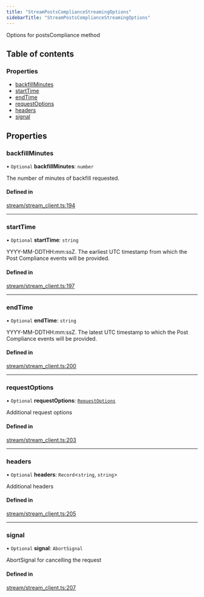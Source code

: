 ```yaml
---
title: "StreamPostsComplianceStreamingOptions"
sidebarTitle: "StreamPostsComplianceStreamingOptions"
---
```


Options for postsCompliance method

## Table of contents

### Properties

- [backfillMinutes](/xdks/typescript/reference/interfaces/StreamPostsComplianceStreamingOptions#backfillminutes)
- [startTime](/xdks/typescript/reference/interfaces/StreamPostsComplianceStreamingOptions#starttime)
- [endTime](/xdks/typescript/reference/interfaces/StreamPostsComplianceStreamingOptions#endtime)
- [requestOptions](/xdks/typescript/reference/interfaces/StreamPostsComplianceStreamingOptions#requestoptions)
- [headers](/xdks/typescript/reference/interfaces/StreamPostsComplianceStreamingOptions#headers)
- [signal](/xdks/typescript/reference/interfaces/StreamPostsComplianceStreamingOptions#signal)

## Properties

### backfillMinutes

• `Optional` **backfillMinutes**: `number`

The number of minutes of backfill requested.

#### Defined in

[stream/stream_client.ts:194](https://github.com/xdevplatform/xdk/blob/298ca9350d035e40e7c8ee0753c50052819a41e2/xdk/typescript/src/stream/stream_client.ts#L194)

___

### startTime

• `Optional` **startTime**: `string`

YYYY-MM-DDTHH:mm:ssZ. The earliest UTC timestamp from which the Post Compliance events will be provided.

#### Defined in

[stream/stream_client.ts:197](https://github.com/xdevplatform/xdk/blob/298ca9350d035e40e7c8ee0753c50052819a41e2/xdk/typescript/src/stream/stream_client.ts#L197)

___

### endTime

• `Optional` **endTime**: `string`

YYYY-MM-DDTHH:mm:ssZ. The latest UTC timestamp to which the Post Compliance events will be provided.

#### Defined in

[stream/stream_client.ts:200](https://github.com/xdevplatform/xdk/blob/298ca9350d035e40e7c8ee0753c50052819a41e2/xdk/typescript/src/stream/stream_client.ts#L200)

___

### requestOptions

• `Optional` **requestOptions**: [`RequestOptions`](/xdks/typescript/reference/interfaces/RequestOptions)

Additional request options

#### Defined in

[stream/stream_client.ts:203](https://github.com/xdevplatform/xdk/blob/298ca9350d035e40e7c8ee0753c50052819a41e2/xdk/typescript/src/stream/stream_client.ts#L203)

___

### headers

• `Optional` **headers**: `Record`\<`string`, `string`\>

Additional headers

#### Defined in

[stream/stream_client.ts:205](https://github.com/xdevplatform/xdk/blob/298ca9350d035e40e7c8ee0753c50052819a41e2/xdk/typescript/src/stream/stream_client.ts#L205)

___

### signal

• `Optional` **signal**: `AbortSignal`

AbortSignal for cancelling the request

#### Defined in

[stream/stream_client.ts:207](https://github.com/xdevplatform/xdk/blob/298ca9350d035e40e7c8ee0753c50052819a41e2/xdk/typescript/src/stream/stream_client.ts#L207)
